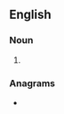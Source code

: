 ==English==

===Noun===
{{en-noun}}

# {{obsolete spelling of|clock|lang=en}}

===Anagrams===
* {{l|en|cockle}}